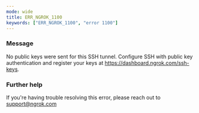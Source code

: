 ```yaml
---
mode: wide
title: ERR_NGROK_1100
keywords: ["ERR_NGROK_1100", "error 1100"]
---
```


### Message

No public keys were sent for this SSH tunnel.
Configure SSH with public key authentication and register your keys at https://dashboard.ngrok.com/ssh-keys.

### Further help

If you're having trouble resolving this error, please reach out to [support@ngrok.com](mailto:support@ngrok.com?subject=Help%20with%20ERR_NGROK_1100)
